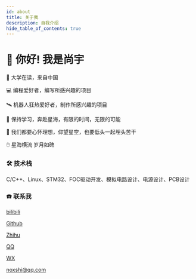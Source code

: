```yaml
---
id: about
title: 关于我
description: 自我介绍
hide_table_of_contents: true
---
```



# 👋 你好! 我是尚宇

🧑 大学在读，来自中国

💻 编程爱好者，编写所感兴趣的项目

🛰️ 机器人狂热爱好者，制作所感兴趣的项目

🌌 保持学习，奔赴星海，有限的时间，无限的可能

🦾 我们都要心怀理想，仰望星空，也要低头一起埋头苦干

🖱️ 星海横流 岁月如碑

### 🛠 技术栈
C/C++、Linux、STM32、FOC驱动开发、模拟电路设计、电源设计、PCB设计

### ☎️ 联系我

<p style={{display: 'flex', gap: '0.5rem'}}> <BilibiliIcon /> <a href="https://space.bilibili.com/511798206?spm_id_from=333.1007.0.0" target="_blank">bilibili</a></p>

<p style={{display: 'flex', gap: '0.5rem'}}> <GithubIcon /> <a href="https://github.com/disnox" target="_blank">Github</a></p>

<p style={{display: 'flex', gap: '0.5rem'}}> <ZhihuIcon /> <a href="https://www.zhihu.com/people/chui-zi-26-38" target="_blank">Zhihu</a></p>

<p style={{display: 'flex', gap: '0.5rem'}}> <QqIcon /> <a href="http://wpa.qq.com/msgrd?v=3&uin=45273526&site=qq&menu=yes" target="_blank">QQ</a></p>

<p style={{display: 'flex', gap: '0.5rem'}}> <WxIcon /> <a href="http://n0i.cn/1DmzeU" target="_blank">WX</a></p>

<p style={{display: 'flex', gap: '0.5rem'}}> <EmailIcon /> <a href="mailto:noxshi@qq.com" target="_blank">noxshi@qq.com</a></p>
